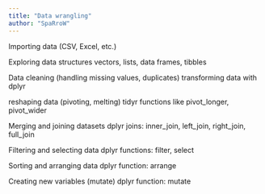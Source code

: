 ```yaml
---
title: "Data wrangling"
author: "SpaRroW"
---
```


Importing data (CSV, Excel, etc.)

Exploring data structures
  vectors, lists, data frames, tibbles
  
Data cleaning (handling missing values, duplicates)
  transforming data with dplyr
  
reshaping data (pivoting, melting)
  tidyr functions like pivot_longer, pivot_wider
  
Merging and joining datasets
  dplyr joins: inner_join, left_join, right_join, full_join
  
Filtering and selecting data
  dplyr functions: filter, select
  
Sorting and arranging data
  dplyr function: arrange
  
Creating new variables (mutate)
  dplyr function: mutate
